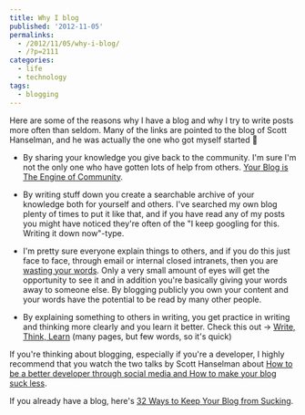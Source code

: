 ```yaml
---
title: Why I blog
published: '2012-11-05'
permalinks:
  - /2012/11/05/why-i-blog/
  - /?p=2111
categories:
  - life
  - technology
tags:
  - blogging
---
```


Here are some of the reasons why I have a blog and why I try to write posts more often than seldom. Many of the links are pointed to the blog of Scott Hanselman, and he was actually the one who got myself started 🙂

- By sharing your knowledge you give back to the community. I'm sure I'm not the only one who have gotten lots of help from others. [Your Blog is The Engine of Community](https://www.hanselman.com/blog/your-blog-is-the-engine-of-community).

- By writing stuff down you create a searchable archive of your knowledge both for yourself and others. I've searched my own blog plenty of times to put it like that, and if you have read any of my posts you might have noticed they're often of the "I keep googling for this. Writing it down now"-type.

- I'm pretty sure everyone explain things to others, and if you do this just face to face, through email or internal closed intranets, then you are [wasting your words](https://www.hanselman.com/blog/your-words-are-wasted). Only a very small amount of eyes will get the opportunity to see it and in addition you're basically giving your words away to someone else. By blogging publicly you own your content and your words have the potential to be read by many other people.

- By explaining something to others in writing, you get practice in writing and thinking more clearly and you learn it better. Check this out → [Write, Think, Learn](/?p=1405) (many pages, but few words, so it's quick)

If you're thinking about blogging, especially if you're a developer, I highly recommend that you watch the two talks by Scott Hanselman about [How to be a better developer through social media and How to make your blog suck less](https://www.hanselman.com/blog/found-video-social-networking-for-developers-and-making-your-blog-suck-less).

If you already have a blog, here's [32 Ways to Keep Your Blog from Sucking](https://www.hanselman.com/blog/blog-interesting-32-ways-to-keep-your-blog-from-sucking).
